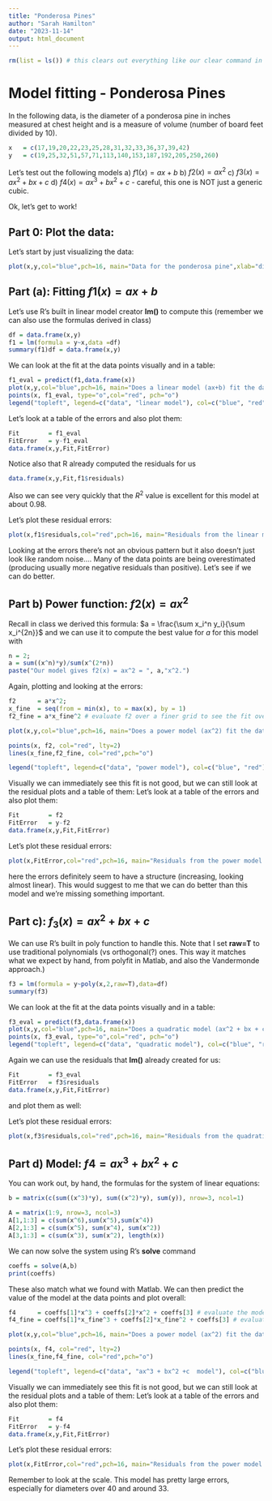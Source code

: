 ```yaml
---
title: "Ponderosa Pines"
author: "Sarah Hamilton"
date: "2023-11-14"
output: html_document
---
```


```r
rm(list = ls()) # this clears out everything like our clear command in matlab
```

# Model fitting - Ponderosa Pines
In the following data,  is the diameter of a ponderosa pine in inches measured at chest height and  is a measure of volume (number of board feet divided by 10).  
```r
x   = c(17,19,20,22,23,25,28,31,32,33,36,37,39,42)
y   = c(19,25,32,51,57,71,113,140,153,187,192,205,250,260)
```
Let's test out the following models 
a) $f1(x)=ax+b$
b) $f2(x)=ax^2$
c) $f3(x)=ax^2 + bx + c$
d) $f4(x) = ax^3 + bx^2 +c$ - careful, this one is NOT just a generic cubic.

Ok, let's get to work!

## Part 0: Plot the data:
Let's start by just visualizing the data:
```r
plot(x,y,col="blue",pch=16, main="Data for the ponderosa pine",xlab="diameter",ylab="volume")
```

## Part (a):  Fitting $f1(x)=ax+b$
Let's use R's built in linear model creator **lm()** to compute this (remember we can also use the formulas derived in class)
```r
df = data.frame(x,y)
f1 = lm(formula = y~x,data =df)
summary(f1)df = data.frame(x,y)

```

We can look at the fit at the data points visually and in a table:
```r
f1_eval = predict(f1,data.frame(x))
plot(x,y,col="blue",pch=16, main="Does a linear model (ax+b) fit the data?",xlab="diameter",ylab="volume")
points(x, f1_eval, type="o",col="red", pch="o")
legend("topleft", legend=c("data", "linear model"), col=c("blue", "red"), pch=c(16,1),lty=0:1, cex=0.8)
```

Let's look at a table of the errors and also plot them:
```r
Fit        = f1_eval
FitError   = y-f1_eval
data.frame(x,y,Fit,FitError)
```

Notice also that R already computed the residuals for us
```r
data.frame(x,y,Fit,f1$residuals)
```

Also we can see very quickly that the $R^2$ value is excellent for this model at about 0.98.

Let's plot these residual errors:
```r
plot(x,f1$residuals,col="red",pch=16, main="Residuals from the linear model",xlab="diameter",ylab="residual: y-f(x)")
```

Looking at the errors there's not an obvious pattern but it also doesn't just look like random noise.... Many of the data points are being overestimated (producing usually more negative residuals than positive).  Let's see if we can do better.

## Part b) Power function: $f2(x)=ax^2$
Recall in class we derived this formula: $a = \frac{\sum x_i^n y_i}{\sum x_i^{2n}}$ and we can use it to compute the best value for $a$ for this model with 
```r
n = 2;
a = sum((x^n)*y)/sum(x^(2*n))
paste("Our model gives f2(x) = ax^2 = ", a,"x^2.")
```

Again, plotting and looking at the errors:
```r
f2      = a*x^2;
x_fine  = seq(from = min(x), to = max(x), by = 1)
f2_fine = a*x_fine^2 # evaluate f2 over a finer grid to see the fit overall

plot(x,y,col="blue",pch=16, main="Does a power model (ax^2) fit the data?",xlab="diameter",ylab="volume") 

points(x, f2, col="red", lty=2)
lines(x_fine,f2_fine, col="red",pch="o")

legend("topleft", legend=c("data", "power model"), col=c("blue", "red"), pch=c(16,1),lty=0:1, cex=0.8)

```

Visually we can immediately see this fit is not good, but we can still look at the residual plots and a table of them:
Let's look at a table of the errors and also plot them:
```r
Fit        = f2
FitError   = y-f2
data.frame(x,y,Fit,FitError)
```

Let's plot these residual errors:
```r
plot(x,FitError,col="red",pch=16, main="Residuals from the power model (ax^2)",xlab="diameter",ylab="residual: y-f(x)")
```

here the errors definitely seem to have a structure (increasing, looking almost linear).  This would suggest to me that we can do better than this model and we're missing something important.  


## Part c): $f_3(x)=ax^2 + bx + c$
We can use R's built in poly function to handle this.  Note that I set **raw=T** to use traditional polynomials (vs orthogonal(?) ones.  This way it matches what we expect by hand, from polyfit in Matlab, and also the Vandermonde approach.)
```r
f3 = lm(formula = y~poly(x,2,raw=T),data=df) 
summary(f3)
```

We can look at the fit at the data points visually and in a table:
```r
f3_eval = predict(f3,data.frame(x))
plot(x,y,col="blue",pch=16, main="Does a quadratic model (ax^2 + bx + c) fit the data?",xlab="diameter",ylab="volume")
points(x, f3_eval, type="o",col="red", pch="o")
legend("topleft", legend=c("data", "quadratic model"), col=c("blue", "red"), pch=c(16,1),lty=0:1, cex=0.8)
```

Again we can use the residuals that **lm()** already created for us:

```r
Fit        = f3_eval
FitError   = f3$residuals
data.frame(x,y,Fit,FitError)
```
and plot them as well:

Let's plot these residual errors:
```r
plot(x,f3$residuals,col="red",pch=16, main="Residuals from the quadratic model",xlab="diameter",ylab="residual: y-f(x)")
```
## Part d) Model: $f4=ax^3 + bx^2 + c$
You can work out, by hand, the formulas for the system of linear equations:
```r
b = matrix(c(sum((x^3)*y), sum((x^2)*y), sum(y)), nrow=3, ncol=1)

A = matrix(1:9, nrow=3, ncol=3)
A[1,1:3] = c(sum(x^6),sum(x^5),sum(x^4))
A[2,1:3] = c(sum(x^5), sum(x^4), sum(x^2))
A[3,1:3] = c(sum(x^3), sum(x^2), length(x))
```
We can now solve the system  using R's **solve** command
```r
coeffs = solve(A,b)
print(coeffs)
```
These also match what we found with Matlab.  We can then predict the value of the model at the data points and plot overall:
```r
f4      = coeffs[1]*x^3 + coeffs[2]*x^2 + coeffs[3] # evaluate the model at the data points
f4_fine = coeffs[1]*x_fine^3 + coeffs[2]*x_fine^2 + coeffs[3] # evaluate the model at a set of finer points for plotting.

plot(x,y,col="blue",pch=16, main="Does a power model (ax^2) fit the data?",xlab="diameter",ylab="volume") 

points(x, f4, col="red", lty=2)
lines(x_fine,f4_fine, col="red",pch="o")

legend("topleft", legend=c("data", "ax^3 + bx^2 +c  model"), col=c("blue", "red"), pch=c(16,1),lty=0:1, cex=0.8)

```

Visually we can immediately see this fit is not good, but we can still look at the residual plots and a table of them:
Let's look at a table of the errors and also plot them:
```r
Fit        = f4
FitError   = y-f4
data.frame(x,y,Fit,FitError)
```
Let's plot these residual errors:
```r
plot(x,FitError,col="red",pch=16, main="Residuals from the power model (ax^3 + bx^2 + c)",xlab="diameter",ylab="residual: y-f(x)")
```

Remember to look at the scale.  This model has pretty large errors, especially for diameters over 40 and around 33.

